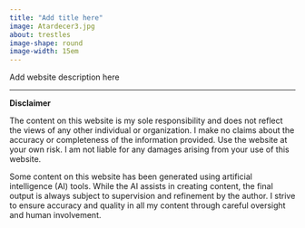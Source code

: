 ```yaml
---
title: "Add title here"
image: Atardecer3.jpg
about: trestles
image-shape: round
image-width: 15em
---
```


Add website description here





---
**Disclaimer** 

The content on this website is my sole responsibility and does not reflect the views of any other individual or organization. I make no claims about the accuracy or completeness of the information provided. Use the website at your own risk. I am not liable for any damages arising from your use of this website.

Some content on this website has been generated using artificial intelligence (AI) tools. While the AI assists in creating content, the final output is always subject to supervision and refinement by the author. I strive to ensure accuracy and quality in all my content through careful oversight and human involvement.
